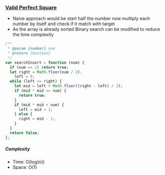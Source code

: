 ### [Valid Perfect Square](https://leetcode.com/problems/valid-perfect-square)

- Naive approach would be start half the number now multiply each number by itself and check if it match with target
- As the array is already sorted Binary search can be modified to reduce the time complexity

```js copy
/**
 * @param {number} num
 * @return {boolean}
 */
var searchInsert = function (num) {
  if (num == 1) return true;
  let right = Math.floor(num / 2),
    left = 0;
  while (left <= right) {
    let mid = left + Math.floor((right - left) / 2);
    if (mid * mid == num) {
      return true;
    }
    if (mid * mid < num) {
      left = mid + 1;
    } else {
      right = mid - 1;
    }
  }
  return false;
};
```

##### Complexity

- Time: O(log(n))
- Space: O(1)
